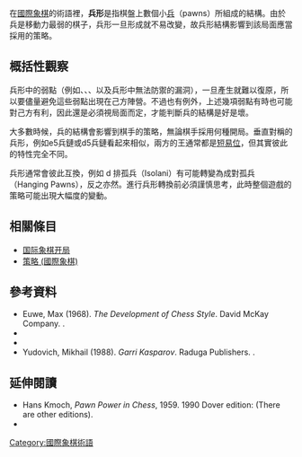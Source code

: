 {{No footnotes|time=2020-08-29T14:08:29+00:00}}
{{Chess diagram small
|tright
|
|  |  |  |  |  |  |  |  
|pd|pd|pd|  |  |pd|pd|pd
|  |  |  |  |pd|  |  |  
|  |  |  |pd|pl|  |  |  
|  |  |  |pl|  |  |  |  
|  |  |  |  |  |  |  |  
|pl|pl|pl|  |  |pl|pl|pl
|  |  |  |  |  |  |  |  
|e5兵鏈
}}
{{Chess diagram small
|tright
|
|  |  |  |  |  |  |  |  
|pd|pd|pd|  |  |pd|pd|pd
|  |  |  |pd|  |  |  |  
|  |  |  |pl|pd|  |  |  
|  |  |  |  |pl|  |  |  
|  |  |  |  |  |  |  |  
|pl|pl|pl|  |  |pl|pl|pl
|  |  |  |  |  |  |  |  
|d5兵鏈
}}

在[[國際象棋|國際象棋]]的術語裡，'''兵形'''是指棋盤上數個小[[兵_(國際象棋)|兵]]（pawns）所組成的結構。由於兵是移動力最弱的棋子，兵形一旦形成就不易改變，故兵形結構影響到該局面應當採用的策略。

==概括性觀察==
兵形中的弱點（例如{{le|孤兵|Isolated pawn}}、{{le|疊兵|Doubled pawns}}、{{le|落後兵|Backward pawn}}、以及兵形中無法防禦的漏洞），一旦產生就難以復原，所以要儘量避免這些弱點出現在己方陣營。不過也有例外，上述幾項弱點有時也可能對己方有利，因此還是必須視局面而定，才能判斷兵的結構是好是壞。

大多數時候，兵的結構會影響到棋手的策略，無論棋手採用何種開局。垂直對稱的兵形，例如e5兵鏈或d5兵鏈看起來相似，兩方的王通常都是[[王車易位|短易位]]，但其實彼此的特性完全不同。

兵形通常會彼此互換，例如 d 排孤兵（Isolani）有可能轉變為成對孤兵（Hanging Pawns），反之亦然。進行兵形轉換前必須謹慎思考，此時整個遊戲的策略可能出現大幅度的變動。

==相關條目==
*[[国际象棋开局|国际象棋开局]]
*[[策略_(國際象棋)|策略 (國際象棋)]]

==參考資料==
* Euwe, Max (1968). ''The Development of Chess Style''. David McKay Company. {{ISBN|0-679-14045-X}}.
* {{Cite book
 |last=Flores|first=Mauricio
 |title=Chess Structures - a Grandmaster Guide
 |year=2015
 |publisher=Quality Chess
 |isbn= 978-1-78483-000-7
 |postscript=<!--None-->}}
* {{Cite book
 |last=Soltis|first=Andy
 |title=Pawn Structure Chess
 |year=1995
 |publisher=McKay
 |isbn= 0-8129-2529-7
 |postscript=<!--None-->}}
* Yudovich, Mikhail (1988). ''Garri Kasparov''. Raduga Publishers. {{ISBN|5-05-001722-X}}.

==延伸閱讀==
*Hans Kmoch, ''Pawn Power in Chess'', 1959.  1990 Dover edition: {{ISBN|0-486-26486-6}} (There are other editions).
*{{cite book
 | author=Marović, Dražen
 | year=2000
 | title=Understanding Pawn Play In Chess
 | publisher=Gambit
 | isbn=1-901983-31-5}}

{{國際象棋}}

{{Board-stub}}

[[Category:國際象棋術語|Category:國際象棋術語]]